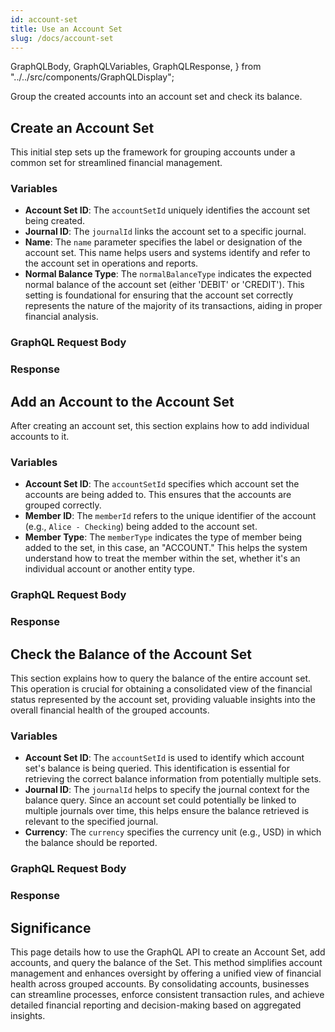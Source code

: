 ```yaml
---
id: account-set
title: Use an Account Set
slug: /docs/account-set
---
```


  GraphQLBody,
  GraphQLVariables,
  GraphQLResponse,
} from "../../src/components/GraphQLDisplay";

Group the created accounts into an account set and check its balance.

## Create an Account Set

This initial step sets up the framework for grouping accounts under a common set for streamlined financial management.

### Variables

- **Account Set ID**: The `accountSetId` uniquely identifies the account set being created.
- **Journal ID**: The `journalId` links the account set to a specific journal.
- **Name**: The `name` parameter specifies the label or designation of the account set. This name helps users and systems identify and refer to the account set in operations and reports.
- **Normal Balance Type**: The `normalBalanceType` indicates the expected normal balance of the account set (either 'DEBIT' or 'CREDIT'). This setting is foundational for ensuring that the account set correctly represents the nature of the majority of its transactions, aiding in proper financial analysis.

<GraphQLVariables variablesPath="/gql/variables/accountSetCreate.json" />

### GraphQL Request Body

<GraphQLBody queryPath="/gql/account-set-create.gql" />

### Response

<GraphQLResponse responsePath="/gql/responses/accountSetCreateResponse.json" />

## Add an Account to the Account Set

After creating an account set, this section explains how to add individual accounts to it.

### Variables

- **Account Set ID**: The `accountSetId` specifies which account set the accounts are being added to. This ensures that the accounts are grouped correctly.
- **Member ID**: The `memberId` refers to the unique identifier of the account (e.g., `Alice - Checking`) being added to the account set.
- **Member Type**: The `memberType` indicates the type of member being added to the set, in this case, an "ACCOUNT." This helps the system understand how to treat the member within the set, whether it's an individual account or another entity type.

<GraphQLVariables variablesPath="/gql/variables/addToAccountSet.json" />

### GraphQL Request Body

<GraphQLBody queryPath="/gql/add-to-account-set.gql" />

### Response

<GraphQLResponse responsePath="/gql/responses/addToAccountSetResponse.json" />

## Check the Balance of the Account Set

This section explains how to query the balance of the entire account set. This operation is crucial for obtaining a consolidated view of the financial status represented by the account set, providing valuable insights into the overall financial health of the grouped accounts.

### Variables

- **Account Set ID**: The `accountSetId` is used to identify which account set's balance is being queried. This identification is essential for retrieving the correct balance information from potentially multiple sets.
- **Journal ID**: The `journalId` helps to specify the journal context for the balance query. Since an account set could potentially be linked to multiple journals over time, this helps ensure the balance retrieved is relevant to the specified journal.
- **Currency**: The `currency` specifies the currency unit (e.g., USD) in which the balance should be reported.

<GraphQLVariables variablesPath="/gql/variables/accountSetWithBalance.json" />

### GraphQL Request Body

<GraphQLBody queryPath="/gql/account-set-with-balance.gql" />

### Response

<GraphQLResponse responsePath="/gql/responses/accountSetWithBalanceResponse.json" />

## Significance

This page details how to use the GraphQL API to create an Account Set, add accounts, and query the balance of the Set. This method simplifies account management and enhances oversight by offering a unified view of financial health across grouped accounts. By consolidating accounts, businesses can streamline processes, enforce consistent transaction rules, and achieve detailed financial reporting and decision-making based on aggregated insights.
